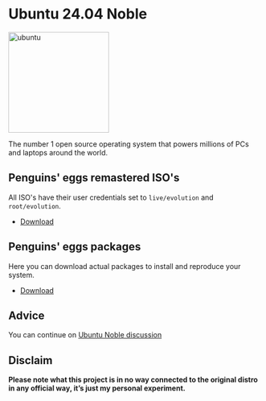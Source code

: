 # Ubuntu 24.04 Noble
<img src="https://penguins-eggs.net/img/ubuntu.svg" alt="ubuntu" width="200"/>

The number 1 open source operating system that powers millions of PCs and laptops around the world.

## Penguins' eggs remastered ISO's
All ISO's have their user credentials set to ```live/evolution``` and ```root/evolution```.

* [Download](https://drive.google.com/drive/folders/1F5RuX77B-Hc_sFoeOIWO1y4rlyY-J317)

## Penguins' eggs packages
Here you can download actual packages to install and reproduce your system.

* [Download](https://penguins-eggs.net/basket/index.php?p=packages%2Fdebs)

## Advice

You can continue on [Ubuntu Noble discussion](https://github.com/pieroproietti/penguins-blog/discussions/45)

## Disclaim
__Please note what this project is in no way connected to the original distro in any official way, it’s just my personal experiment.__

